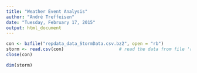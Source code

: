 ```yaml
---
title: "Weather Event Analysis"
author: "André Treffeisen"
date: "Tuesday, February 17, 2015"
output: html_document
---
```


```r
con <- bzfile("repdata_data_StormData.csv.bz2", open = "rb")
storm <- read.csv(con)                     # read the data from file 'repdata_data_StormData.csv'
close(con)
```


```r
dim(storm)
```

